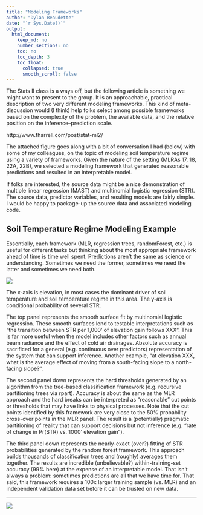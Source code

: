 ```yaml
---
title: "Modeling Frameworks"
author: "Dylan Beaudette"
date: "`r Sys.Date()`"
output:
  html_document:
    keep_md: no
    number_sections: no
    toc: no
    toc_depth: 3
    toc_float:
      collapsed: true
      smooth_scroll: false
---
```


The Stats II class is a ways off, but the following article is something we might want to present to the group. It is an approachable, practical description of two very different modeling frameworks. This kind of meta-discussion would (I think) help folks select among possible frameworks based on the complexity of the problem, the available data, and the relative position on the inference--prediction scale.


http://www.fharrell.com/post/stat-ml2/


The attached figure goes along with a bit of conversation I had (below) with some of my colleagues, on the topic of modeling soil temperature regime using a variety of frameworks. Given the nature of the setting (MLRAs 17, 18, 22A, 22B), we selected a modeling framework that generated reasonable predictions and resulted in an interpretable model.

If folks are interested, the source data might be a nice demonstration of multiple linear regression (MAST) and multinomial logistic regression (STR). The source data, predictor variables, and resulting models are fairly simple. I would be happy to package-up the source data and associated modeling code.

## Soil Temperature Regime Modeling Example

Essentially, each framework (MLR, regression trees, randomForest, etc.) is useful for different tasks but thinking about the most appropriate framework ahead of time is time well spent. Predictions aren't the same as science or understanding. Sometimes we need the former, sometimes we need the latter and sometimes we need both.


![](str_vs_elev-model-comparison.png)

The x-axis is elevation, in most cases the dominant driver of soil temperature and soil temperature regime in this area. The y-axis is conditional probability of several STR.




The top panel represents the smooth surface fit by multinomial logistic regression. These smooth surfaces lend to testable interpretations such as "the transition between STR per 1,000' of elevation gain follows XXX". This is far more useful when the model includes other factors such as annual beam radiance and the effect of cold air drainages. Absolute accuracy is sacrificed for a general (e.g. continuous over predictors) representation of the system that can support inference. Another example, "at elevation XXX, what is the average effect of moving from a south-facing slope to a north-facing slope?".

The second panel down represents the hard thresholds generated by an algorithm from the tree-based classification framework (e.g. recursive partitioning trees via rpart). Accuracy is about the same as the MLR approach and the hard breaks can be interpreted as "reasonable" cut points or thresholds that may have links to physical processes. Note that the cut points identified by this framework are very close to the 50% probability cross-over points in the MLR panel. The result is a (potentially) pragmatic partitioning of reality that can support decisions but not inference (e.g. "rate of change in Pr(STR) vs. 1000' elevation gain").

The third panel down represents the nearly-exact (over?) fitting of STR probabilities generated by the random forest framework. This approach builds thousands of classification trees and (roughly) averages them together. The results are incredible (unbelievable?) within-training-set accuracy (99% here) at the expense of an interpretable model. That isn't always a problem: sometimes predictions are all that we have time for. That said, this framework requires a 100x larger training sample (vs. MLR) and an independent validation data set before it can be trusted on new data.


---------------------------------
![](model-meme.jpg)


